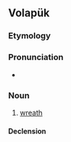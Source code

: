 ==Volapük==

===Etymology===
{{suffix|vo|kron|ül}}

===Pronunciation===
* {{IPA|vo|/kɾoˈnyl/}}

===Noun===
{{vo-noun}}

# [[wreath]]

====Declension====
{{vo-decl-noun}}